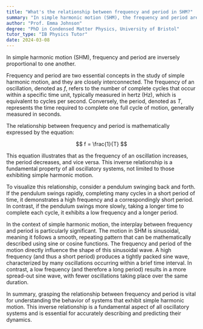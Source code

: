 ```yaml
---
title: "What's the relationship between frequency and period in SHM?"
summary: "In simple harmonic motion (SHM), the frequency and period are inversely proportional to each other."
author: "Prof. Emma Johnson"
degree: "PhD in Condensed Matter Physics, University of Bristol"
tutor_type: "IB Physics Tutor"
date: 2024-03-08
---
```


In simple harmonic motion (SHM), frequency and period are inversely proportional to one another.

Frequency and period are two essential concepts in the study of simple harmonic motion, and they are closely interconnected. The frequency of an oscillation, denoted as $f$, refers to the number of complete cycles that occur within a specific time unit, typically measured in hertz (Hz), which is equivalent to cycles per second. Conversely, the period, denoted as $T$, represents the time required to complete one full cycle of motion, generally measured in seconds.

The relationship between frequency and period is mathematically expressed by the equation:

$$
f = \frac{1}{T}
$$

This equation illustrates that as the frequency of an oscillation increases, the period decreases, and vice versa. This inverse relationship is a fundamental property of all oscillatory systems, not limited to those exhibiting simple harmonic motion.

To visualize this relationship, consider a pendulum swinging back and forth. If the pendulum swings rapidly, completing many cycles in a short period of time, it demonstrates a high frequency and a correspondingly short period. In contrast, if the pendulum swings more slowly, taking a longer time to complete each cycle, it exhibits a low frequency and a longer period.

In the context of simple harmonic motion, the interplay between frequency and period is particularly significant. The motion in SHM is sinusoidal, meaning it follows a smooth, repeating pattern that can be mathematically described using sine or cosine functions. The frequency and period of the motion directly influence the shape of this sinusoidal wave. A high frequency (and thus a short period) produces a tightly packed sine wave, characterized by many oscillations occurring within a brief time interval. In contrast, a low frequency (and therefore a long period) results in a more spread-out sine wave, with fewer oscillations taking place over the same duration.

In summary, grasping the relationship between frequency and period is vital for understanding the behavior of systems that exhibit simple harmonic motion. This inverse relationship is a fundamental aspect of all oscillatory systems and is essential for accurately describing and predicting their dynamics.
    
